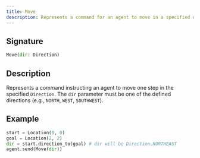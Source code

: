 ```yaml
---
title: Move
description: Represents a command for an agent to move in a specified direction.
---
```


## Signature

```py
Move(dir: Direction)
```

## Description

Represents a command instructing an agent to move one step in the specified `Direction`.
The `dir` parameter must be one of the defined directions (e.g., `NORTH`, `WEST`, `SOUTHWEST`).

## Example

```py
start = Location(0, 0)
goal = Location(2, 2)
dir = start.direction_to(goal) # dir will be Direction.NORTHEAST
agent.send(Move(dir))
```
